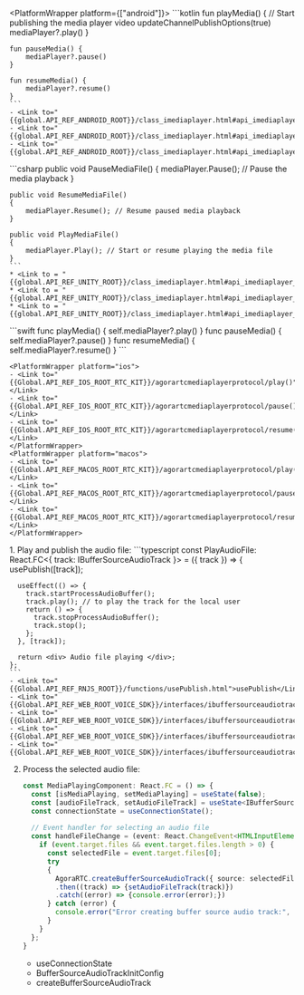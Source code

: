 <PlatformWrapper platform={["android"]}>
    ```kotlin
    fun playMedia() {
        // Start publishing the media player video
        updateChannelPublishOptions(true)
        mediaPlayer?.play()
    }

    fun pauseMedia() {
        mediaPlayer?.pause()
    }

    fun resumeMedia() {
        mediaPlayer?.resume()
    }    
    ```
    - <Link to="{{global.API_REF_ANDROID_ROOT}}/class_imediaplayer.html#api_imediaplayer_play">play</Link>
    - <Link to="{{global.API_REF_ANDROID_ROOT}}/class_imediaplayer.html#api_imediaplayer_pause">pause</Link>
    - <Link to="{{global.API_REF_ANDROID_ROOT}}/class_imediaplayer.html#api_imediaplayer_resume">resume</Link>
</PlatformWrapper>
<PlatformWrapper platform="unity">
    ```csharp
    public void PauseMediaFile()
    {
        mediaPlayer.Pause(); // Pause the media playback
    }

    public void ResumeMediaFile()
    {
        mediaPlayer.Resume(); // Resume paused media playback
    }

    public void PlayMediaFile()
    {
        mediaPlayer.Play(); // Start or resume playing the media file
    }
    ```
    * <Link to = "{{global.API_REF_UNITY_ROOT}}/class_imediaplayer.html#api_imediaplayer_play">Play</Link>
    * <Link to = "{{global.API_REF_UNITY_ROOT}}/class_imediaplayer.html#api_imediaplayer_resume">Resume</Link>
    * <Link to = "{{global.API_REF_UNITY_ROOT}}/class_imediaplayer.html#api_imediaplayer_pause">Pause</Link>
</PlatformWrapper>
<PlatformWrapper platform={["ios","macos"]}>
    ```swift
    func playMedia() { self.mediaPlayer?.play() }
    func pauseMedia() { self.mediaPlayer?.pause() }
    func resumeMedia() { self.mediaPlayer?.resume() }
    ```

    <PlatformWrapper platform="ios">
    - <Link to="{{Global.API_REF_IOS_ROOT_RTC_KIT}}/agorartcmediaplayerprotocol/play()">play()</Link>
    - <Link to="{{Global.API_REF_IOS_ROOT_RTC_KIT}}/agorartcmediaplayerprotocol/pause()">pause()</Link>
    - <Link to="{{Global.API_REF_IOS_ROOT_RTC_KIT}}/agorartcmediaplayerprotocol/resume()">resume()</Link>
    </PlatformWrapper>
    <PlatformWrapper platform="macos">
    - <Link to="{{Global.API_REF_MACOS_ROOT_RTC_KIT}}/agorartcmediaplayerprotocol/play()">play()</Link>
    - <Link to="{{Global.API_REF_MACOS_ROOT_RTC_KIT}}/agorartcmediaplayerprotocol/pause()">pause()</Link>
    - <Link to="{{Global.API_REF_MACOS_ROOT_RTC_KIT}}/agorartcmediaplayerprotocol/resume()">resume()</Link>
    </PlatformWrapper>
</PlatformWrapper>
<PlatformWrapper platform="react-js">
1. Play and publish the audio file:
    ```typescript
    const PlayAudioFile: React.FC<{ track: IBufferSourceAudioTrack }> = ({ track }) => {
      usePublish([track]);
      
      useEffect(() => {
        track.startProcessAudioBuffer();
        track.play(); // to play the track for the local user
        return () => {
          track.stopProcessAudioBuffer();
          track.stop();
        };
      }, [track]);
      
      return <div> Audio file playing </div>;
    };
    ```
    - <Link to="{{Global.API_REF_RNJS_ROOT}}/functions/usePublish.html">usePublish</Link>
    - <Link to="{{Global.API_REF_WEB_ROOT_VOICE_SDK}}/interfaces/ibuffersourceaudiotrack.html#startprocessaudiobuffer">startProcessAudioBuffer</Link>
    - <Link to="{{Global.API_REF_WEB_ROOT_VOICE_SDK}}/interfaces/ibuffersourceaudiotrack.html#play">play</Link>
    - <Link to="{{Global.API_REF_WEB_ROOT_VOICE_SDK}}/interfaces/ibuffersourceaudiotrack.html#stopprocessaudiobuffer">stopProcessAudioBuffer</Link>
    - <Link to="{{Global.API_REF_WEB_ROOT_VOICE_SDK}}/interfaces/ibuffersourceaudiotrack.html#stop">stop</Link>

2. Process the selected audio file:
    ```typescript
    const MediaPlayingComponent: React.FC = () => {
      const [isMediaPlaying, setMediaPlaying] = useState(false);
      const [audioFileTrack, setAudioFileTrack] = useState<IBufferSourceAudioTrack | null>(null);
      const connectionState = useConnectionState();
      
      // Event handler for selecting an audio file
      const handleFileChange = (event: React.ChangeEvent<HTMLInputElement>) => {
        if (event.target.files && event.target.files.length > 0) {
          const selectedFile = event.target.files[0];
          try 
          {
            AgoraRTC.createBufferSourceAudioTrack({ source: selectedFile })
            .then((track) => {setAudioFileTrack(track)})
            .catch((error) => {console.error(error);})
          } catch (error) {
            console.error("Error creating buffer source audio track:", error);
          }
        }
      };
    }
    ```
    - <Link to="{{Global.API_REF_RNJS_ROOT}}/functions/useConnectionState.html">useConnectionState</Link>
    - <Link to="{{Global.API_REF_WEB_ROOT}}/interfaces/buffersourceaudiotrackinitconfig.html">BufferSourceAudioTrackInitConfig</Link>
    - <Link to="{{Global.API_REF_WEB_ROOT}}/interfaces/iagorartc.html#createbuffersourceaudiotrack">createBufferSourceAudioTrack</Link>
</PlatformWrapper>